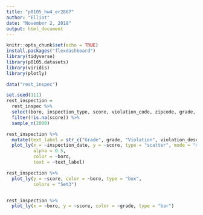 ```yaml
---
title: "p8105_hw4_er2867"
author: "Elliot"
date: "November 2, 2018"
output: html_document
---
```


```r
knitr::opts_chunk$set(echo = TRUE)
install.packages("flexdashboard")
library(tidyverse)
library(p8105.datasets)
library(viridis)
library(plotly)
```

```r
data("rest_inspec")

set.seed(111)
rest_inspection = 
  rest_inspec %>% 
  select(boro, inspection_type, score, violation_code, zipcode, grade, inspection_date, violation_description) %>% 
  filter(!is.na(score)) %>% 
  sample_n(2000)

rest_inspection %>%
  mutate(text_label = str_c("Grade", grade, "Violation", violation_description)) %>% 
  plot_ly(x = ~inspection_date, y = ~score, type = "scatter", mode = "markers",
          alpha = 0.5, 
          color = ~boro,
          text = ~text_label)

rest_inspection %>% 
  plot_ly(y = ~score, color = ~boro, type = "box",
          colors = "Set3")


rest_inspection %>% 
  plot_ly(x = ~boro, y = ~score, color = ~grade, type = "bar")

```
